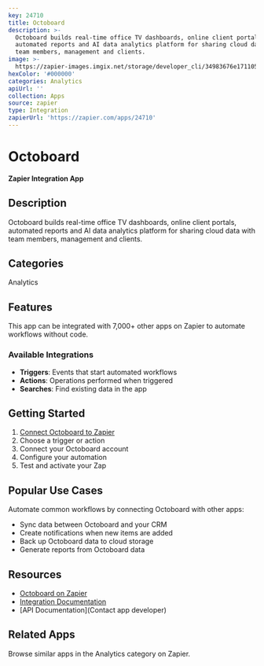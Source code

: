 ```yaml
---
key: 24710
title: Octoboard
description: >-
  Octoboard builds real-time office TV dashboards, online client portals,
  automated reports and AI data analytics platform for sharing cloud data with
  team members, management and clients.
image: >-
  https://zapier-images.imgix.net/storage/developer_cli/34983676e171105f6775eabea562a08c.png?auto=format%2Ccompress&ixlib=python-3.0.0&q=50
hexColor: '#000000'
categories: Analytics
apiUrl: ''
collection: Apps
source: zapier
type: Integration
zapierUrl: 'https://zapier.com/apps/24710'
---
```

# Octoboard

**Zapier Integration App**

## Description

Octoboard builds real-time office TV dashboards, online client portals, automated reports and AI data analytics platform for sharing cloud data with team members, management and clients.

## Categories

Analytics

## Features

This app can be integrated with 7,000+ other apps on Zapier to automate workflows without code.

### Available Integrations

- **Triggers**: Events that start automated workflows
- **Actions**: Operations performed when triggered
- **Searches**: Find existing data in the app

## Getting Started

1. [Connect Octoboard to Zapier](https://zapier.com/apps/24710)
2. Choose a trigger or action
3. Connect your Octoboard account
4. Configure your automation
5. Test and activate your Zap

## Popular Use Cases

Automate common workflows by connecting Octoboard with other apps:

- Sync data between Octoboard and your CRM
- Create notifications when new items are added
- Back up Octoboard data to cloud storage
- Generate reports from Octoboard data

## Resources

- [Octoboard on Zapier](https://zapier.com/apps/24710)
- [Integration Documentation](https://zapier.com/apps/24710/integrations)
- [API Documentation](Contact app developer)

## Related Apps

Browse similar apps in the Analytics category on Zapier.
